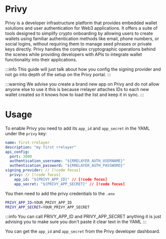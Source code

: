 # Privy

Privy is a developer infrastructure platform that provides embedded wallet solutions and user authentication for Web3 applications.
It offers a suite of tools designed to simplify crypto onboarding by allowing users to create wallets using familiar authentication methods
like email, phone numbers, or social logins, without requiring them to manage seed phrases or private keys directly. Privy handles the
complex cryptographic operations behind the scenes while providing developers with APIs to integrate wallet functionality into their applications.

:::info
This guide will just talk about how you config the signing provider and not go into depth of the setup on the Privy portal.
:::

:::warning
We advise you create a brand new app on Privy and do not allow anyone else to use it this is because rrelayer attaches IDs
to each new wallet created so it knows how to load the list and keep it in sync.
:::

# Usage

To enable Privy you need to add its `app_id` and `app_secret` in the YAML under the `privy` key:

```yaml [rrelayer.yaml]
name: first-rrelayer
description: "my first rrelayer"
api_config:
  port: 3000
  authentication_username: "${RRELAYER_AUTH_USERNAME}"
  authentication_password: "${RRELAYER_AUTH_PASSWORD}"
signing_provider: // [!code focus]
  privy: // [!code focus]
    app_id: "${PRIVY_APP_ID}" // [!code focus]
    app_secret: "${PRIVY_APP_SECRET}" // [!code focus]
```

You then need to add the privy credentials to the `.env`

```bash
PRIVY_APP_ID=YOUR_PRIVY_APP_ID
PRIVY_APP_SECRET=YOUR_PRIVY_APP_SECRET
```

:::info
You can call PRIVY_APP_ID and PRIVY_APP_SECRET anything it is just advising you to make sure you don't paste it clear text in the YAML
:::

You can get the `app_id` and `app_secret` from the Privy developer dashboard.
